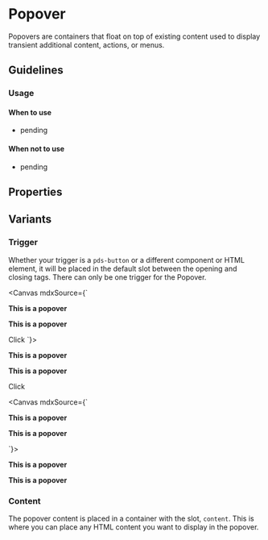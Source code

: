 

<Meta of={stories}
/>

# Popover

Popovers are containers that float on top of existing content used to display transient additional content, actions, or menus.

## Guidelines
### Usage
#### When to use
- pending

#### When not to use
- pending


## Properties

<ArgTypes of={stories} />

## Variants

### Trigger
Whether your trigger is a `pds-button` or a different component or HTML element, it will be placed in the default slot between the opening and closing tags.
There can only be one trigger for the Popover.

<Canvas mdxSource={`
<pds-popover has-arrow="true" placement="bottom-right" html-content="true">
  <div slot="content">
    <p><strong>This is a popover</strong></p>
    <p><strong>This is a popover</strong></p>
  </div>
  <pds-button variant="secondary">Click</pds-button>
</pds-popover>
`}>
  <pds-popover has-arrow="true" placement="bottom-start" html-content="true">
    <div slot="content">
      <p><strong>This is a popover</strong></p>
      <p><strong>This is a popover</strong></p>
    </div>
    <pds-button variant="secondary">Click</pds-button>
  </pds-popover>
</Canvas>

<Canvas mdxSource={`
<pds-popover has-arrow="true" placement="bottom-start" html-content="true">
  <div slot="content">
    <p><strong>This is a popover</strong></p>
    <p><strong>This is a popover</strong></p>
  </div>
  <pds-avatar dropdown="true"></pds-avatar>
</pds-popover>
`}>
  <pds-popover has-arrow="true" placement="bottom-start" html-content="true">
    <div slot="content">
      <p><strong>This is a popover</strong></p>
      <p><strong>This is a popover</strong></p>
    </div>
    <pds-avatar dropdown="true"></pds-avatar>
  </pds-popover>
</Canvas>

### Content
The popover content is placed in a container with the slot, `content`. This is where you can place any HTML content you want to display in the popover.
